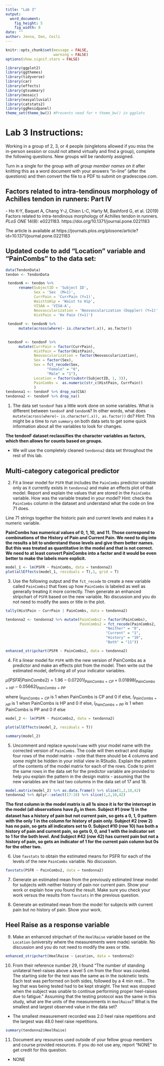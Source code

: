 ```yaml
---
title: "Lab 3"
output:
  word_document:
    fig_height: 5
    fig_width: 8
date: ""
author: Jenna, Dan, Ceili 
---
```


```r
knitr::opts_chunk$set(message = FALSE,
                      warning = FALSE)
options(show.signif.stars = FALSE)

library(ggplot2)
library(ggthemes)
library(tidyverse)
library(car)
library(effects)
library(gtsummary)
library(mosaic)
library(easyalluvial)
library(catstats2)
library(ggResidpanel)
theme_set(theme_bw()) #Prevents need for + theme_bw() in ggplots
```

# Lab 3 Instructions:

Working in a group of 2, 3, or 4 people (singletons allowed if you miss the in-person session or could not attend virtually and find a group), complete the following questions.  New groups will be randomly assigned.

Turn in a single for the group _with all group member names on it_ after knitting this as a word document with your answers "in-line" (after the questions) and then convert the file to a PDF to submit on gradescope.com.

## Factors related to intra-tendinous morphology of Achilles tendon in runners: Part IV

*-* Ho K-Y, Baquet A, Chang Y-J, Chien L-C, Harty M, Bashford G, et al. (2019) Factors related
to intra-tendinous morphology of Achilles tendon in runners. _PLoS ONE_ 14(8): e0221183. https://doi.org/10.1371/journal.pone.0221183

The article is available at https://journals.plos.org/plosone/article?id=10.1371/journal.pone.0221183


## Updated code to add "Location" variable and "PainCombs" to the data set:

```r
data(TendonData)
tendon <- TendonData

 tendonN <- tendon %>%
      rename(SubjectID = 'Subject ID',
             Sex = 'Sex  (M=1)',
             CurrPain = 'CurrPain (Y=1)',
             WaisttoHip = 'Waist to Hip',
             VISAA = 'VISA-A',
             Neovascularization = 'Neovascularization (Doppler) (Y=1)',
             HistPain = 'Hx Pain (Y=1)')
 
 tendonF <- tendonN %>% 
      mutate(across(where(~ is.character(.x)), as.factor))
 
 
 tendonF <- tendonF %>%
      mutate(CurrPain = factor(CurrPain),
             HistPain = factor(HistPain),
             Neovascularization = factor(Neovascularization),
             Sex = factor(Sex),
             Sex = fct_recode(Sex,
                   "Female" = "0",
                   "Male" = "1"),
             Location = factor(substr(SubjectID, 1, 3)),
             PainCombs =  as.numeric(str_c(HistPain, CurrPain))
             )
tendonna1 <- tendonF %>% drop_na(CSA)
tendonna2 <- tendonF %>% drop_na()

```


1) The data set `tendonF` has a little work done on some variables. What is different between `tendonF` and `tendonN`? In other words, what does `mutate(across(where(~ is.character(.x)), as.factor))` do? Hint: This might be a time to run `summary` on both data sets to get some quick information about all the variables to look for changes.

**The tendonF dataset reclassifies the character variables as factors, which then allows for counts based on groups. **


* We will use the completely cleaned `tendonna2` data set throughout the rest of this lab.

## Multi-category categorical predictor

2) Fit a linear model for `PSFR` that includes the `PainCombs` predictor variable only as it currently exists in `tendonna2` and make an effects plot of that model. Report and explain the values that are stored in the `PainCombs` variable. How was the variable treated in your model? Hint: check the `PainCombs` column in the dataset and understand what the code on line 71 does.

Line 71 strings together the historic pain and current levels and makes it a numeric variable. 

**PainCombs has numerical values of 0, 1, 10, and 11. Those correspond to combinations of the History of Pain and Current Pain. We need to dig into the results a bit to understand those levels and give them better names. But this was treated as quantitative in the model and that is not correct. We need to at least convert PainCombs into a factor and it would be even better to make the labels more explicit.**

```r
model_1 <- lm(PSFR ~ PainCombs, data = tendonna2)
plot(allEffects(model_1, residuals = T),1, grid = T)
```


3) Use the following output and the `fct_recode` to create a new variable called `PainCombs2` that fixes up how `PainCombs` is labeled as well as generally treating it more correctly. Then generate an enhanced stripchart of `PSFR` based on the new variable. No discussion and you do not need to modify the axes or title in the plot.


```r
tally(HistPain ~ CurrPain | PainCombs, data = tendonna2)
```

```r
tendonna2 <- tendonna2 %>% mutate(PainCombs2 = factor(PainCombs),
                                  PainCombs2 = fct_recode(PainCombs2,
                                              "Neither" = "0",
                                              "Current" = "1",
                                              "History" = "10",
                                              "Both" = "11"))

enhanced_stripchart(PSFR ~ PainCombs2, data = tendonna2)
```


4) Fit a linear model for `PSFR` with the new version of PainCombs as a predictor and make an effects plot from the model. Then write out the estimated model, defining all of your indicator variables.

$\hat{\mu}(PSFR | PainCombs2) = 1.96 - 0.07201I_{PainCombs=CP} + 0.01898I_{PainCombs=HP} - 0.05662I_{PainCombs=PP}$

where $I_{PainCombs=CP}$ is 1 when PainCombs is CP and 0 if else,
 $I_{PainCombs=HP}$ is 1 when PainCombs is HP and 0 if else,
 $I_{PainCombs=PP}$ is 1 when PainCombs is PP and 0 if else

```r
model_2 <- lm(PSFR ~ PainCombs2, data = tendonna2)

plot(allEffects(model_2, residuals = T))

summary(model_2)
```


5) Uncomment and replace `mymodelname` with your model name with the corrected version of `PainCombs`. The code will then extract and display four rows of the model matrix - note that there should be 4 columns and some might be hidden in your initial view in RStudio. Explain the pattern of the contents of the model matrix for each of the rows. Code to print the same rows in the data set for the predictor variable are provided to help you explain the pattern in the design matrix - assuming that the new variables are the last two columns in the data set of 17 and 18.


```r
model.matrix(model_2) %>% as.data.frame() %>% slice(1,2,10,42)
tendonna2 %>% dplyr::select(17:18) %>% slice(1,2,10,42)
```


**The first column in the model matrix is all 1s since it is for the intercept in the model (all observations have $\beta_0$ in them. Subject #1 (row 1) in the dataset has a history of pain but not current pain, so gets a 0, 1, 0 pattern with the only 1 in the column for history of pain only. Subject #2 (row 2) has no pain, so gets all indicators set to 0. Subject #10 (row 10) has both a history of pain and current pain, so gets 0, 0, and 1 with the indicator set to 1 for the both level. And Subject #42 (row 42) has current pain but not a history of pain, so gets an indicator of 1 for the current pain column but 0s for the other two.**

6) Use `favstats` to obtain the estimated means for PSFR for each of the levels of the new `PainCombs` variable. No discussion.

```r
favstats(PSFR ~ PainCombs2, data = tendonna2)
```


7) Generate an estimated mean from the previously estimated linear model for subjects with neither history of pain nor current pain. Show your work or explain how you found the result. Make sure you check your work versus the results from `favstats` in the previous question.



8) Generate an estimated mean from the model for subjects with current pain but no history of pain. Show your work.



## Heel Raise as a response variable

9) Make an enhanced stripchart of the `HeelRaise` variable based on the `Location` (university where the measurements were made) variable. No discussion and you do not need to modify the axes or title.

```r
enhanced_stripchart(HeelRaise ~ Location, data = tendonna2)

```


10) From their reference number 29, I found "The number of standing unilateral heel-raises above a level 5 cm from the floor was counted. The starting side for the test was the same as in the isokinetic tests. Each test was performed on both sides, followed by a 4 min rest... The leg that was being tested had to be kept straight. The test was stopped when the subject was unable to continue performing proper heel-raises due to fatigue." Assuming that the testing protocol was the same in this study, what are the units of the measurements in `HeelRaise`? What is the smallest and largest observed value in the data set?

  * The smallest measurement recorded was 2.0 heel raise repetitions and the largest was 48.0 heel raise repetitions. 

```r
summary(tendonna2$HeelRaise)
```


11) Document any resources used outside of your fellow group members and course provided resources. If you do not use any, report "NONE" to get credit for this question.

  * NONE 
